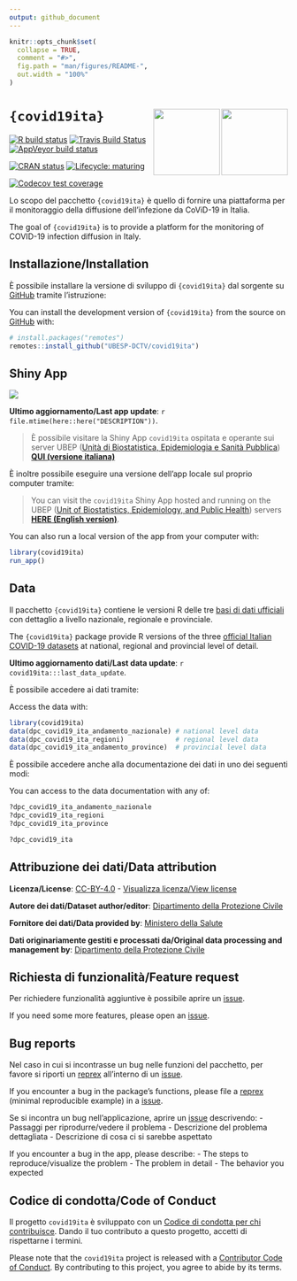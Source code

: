 ```yaml
---
output: github_document
---
```


<!-- README.md is generated from README.Rmd. Please edit that file -->

```r
knitr::opts_chunk$set(
  collapse = TRUE,
  comment = "#>",
  fig.path = "man/figures/README-",
  out.width = "100%"
)
```

# `{covid19ita}` <img src='man/figures/logo-laims.jpg' align="right" height="120" /><img src='man/figures/logo-ubep.png' align="right" height="120" />

<!-- badges: start -->
[![R build status](https://github.com/UBESP-DCTV/covid19ita/workflows/R-CMD-check/badge.svg)](https://github.com/UBESP-DCTV/covid19ita/actions)
[![Travis Build Status](https://travis-ci.com/UBESP-DCTV/covid19ita.svg?branch=master)](https://travis-ci.com/UBESP-DCTV/covid19ita)
[![AppVeyor build status](https://ci.appveyor.com/api/projects/status/github/UBESP-DCTV/covid19ita?branch=master&svg=true)](https://ci.appveyor.com/project/CorradoLanera/covid19ita)

[![CRAN status](https://www.r-pkg.org/badges/version/covid19ita)](https://CRAN.R-project.org/package=covid19ita)
[![Lifecycle: maturing](https://img.shields.io/badge/lifecycle-maturing-blue.svg)](https://www.tidyverse.org/lifecycle/#maturing)

[![Codecov test coverage](https://codecov.io/gh/UBESP-DCTV/covid19ita/branch/master/graph/badge.svg)](https://codecov.io/gh/UBESP-DCTV/covid19ita?branch=master)
<!-- badges: end -->

Lo scopo del pacchetto `{covid19ita}` è quello di fornire una
piattaforma per il monitoraggio della diffusione dell'infezione da
CoViD-19 in Italia.

The goal of `{covid19ita}` is to provide a platform for the monitoring
of COVID-19 infection diffusion in Italy.

## Installazione/Installation

È possibile installare la versione di sviluppo di `{covid19ita}` dal
sorgente su [GitHub](https://github.com/) tramite l'istruzione:

You can install the development version of `{covid19ita}` from the 
source on [GitHub](https://github.com/) with:

``` r
# install.packages("remotes")
remotes::install_github("UBESP-DCTV/covid19ita")
```

## Shiny App

<img src='inst/app/www/covid19ita_screen.png' align="center"/>

**Ultimo aggiornamento/Last app update**:
`r file.mtime(here::here("DESCRIPTION"))`.

> È possibile visitare la Shiny App `covid19ita` ospitata e operante sui
server UBEP ([Unità di Biostatistica, Epidemiologia e Sanità
Pubblica](https://ubesp.jimdofree.com/)) [**QUI (versione
italiana)**](https://r-ubesp.dctv.unipd.it/shiny/covid19ita/)

È inoltre possibile eseguire una versione dell'app locale sul proprio
computer tramite:

> You can visit the `covid19ita` Shiny App hosted and running on the UBEP
([Unit of Biostatistics, Epidemiology, and Public
Health](https://ubesp.jimdofree.com/)) servers [**HERE (English
version)**](https://r-ubesp.dctv.unipd.it/shiny/covid19italy/).

You can also run a local version of the app from your computer with:

``` r
library(covid19ita)
run_app()
```

## Data

Il pacchetto `{covid19ita}` contiene le versioni R delle tre [basi di
dati ufficiali](https://github.com/pcm-dpc/COVID-19/) con dettaglio a
livello nazionale, regionale e provinciale.

The `{covid19ita}` package provide R versions of the three [official Italian COVID-19
datasets](https://github.com/pcm-dpc/COVID-19/) at national, regional
and provincial level of detail.

**Ultimo aggiornamento dati/Last data update**:
`r covid19ita:::last_data_update`.

È possibile accedere ai dati tramite:

Access the data with:

``` r
library(covid19ita)
data(dpc_covid19_ita_andamento_nazionale) # national level data
data(dpc_covid19_ita_regioni)             # regional level data
data(dpc_covid19_ita_andamento_province)  # provincial level data
```

È possibile accedere anche alla documentazione dei dati in uno dei
seguenti modi:

You can access to the data documentation with any of:

``` r
?dpc_covid19_ita_andamento_nazionale
?dpc_covid19_ita_regioni
?dpc_covid19_ita_province

?dpc_covid19_ita
```

## Attribuzione dei dati/Data attribution

**Licenza/License**:
[CC-BY-4.0](https://creativecommons.org/licenses/by/4.0/deed.en) -
[Visualizza licenza/View
license](https://github.com/pcm-dpc/COVID-19/blob/master/LICENSE)

**Autore dei dati/Dataset author/editor**: [Dipartimento della
Protezione Civile](http://www.protezionecivile.it/)

**Fornitore dei dati/Data provided by**: [Ministero della
Salute](http://www.salute.gov.it/)

**Dati originariamente gestiti e processati da/Original data processing
and management by**: [Dipartimento della Protezione
Civile](http://www.protezionecivile.it/)


## Richiesta di funzionalità/Feature request
Per richiedere funzionalità aggiuntive è possibile aprire un 
[issue](https://github.com/UBESP-DCTV/covid19ita/issues).

If you need some more features, please open an
[issue](https://github.com/UBESP-DCTV/covid19ita/issues).


## Bug reports
Nel caso in cui si incontrasse un bug nelle funzioni del pacchetto, 
per favore si riporti un [reprex](https://github.com/tidyverse/reprex)
all'interno di un 
[issue](https://github.com/UBESP-DCTV/covid19ita/issues).

If you encounter a bug in the package's functions, please file a
[reprex](https://github.com/tidyverse/reprex)
(minimal reproducible example) in a
[issue](https://github.com/UBESP-DCTV/covid19ita/issues).


Se si incontra un bug nell'applicazione, aprire un 
[issue](https://github.com/UBESP-DCTV/covid19ita/issues) descrivendo:
- Passaggi per riprodurre/vedere il problema
- Descrizione del problema dettagliata
- Descrizione di cosa ci si sarebbe aspettato


If you encounter a bug in the app, please describe:
- The steps to reproduce/visualize the problem
- The problem in detail
- The behavior you expected

## Codice di condotta/Code of Conduct

Il progetto `covid19ita` è sviluppato con un [Codice di condotta per chi
contribuisce](CODE_OF_CONDUCT.md). Dando il tuo contributo a questo
progetto, accetti di rispettarne i termini.

Please note that the `covid19ita` project is released with a
[Contributor Code of Conduct](CODE_OF_CONDUCT.md).
By contributing to this project, you agree to abide by its terms.
